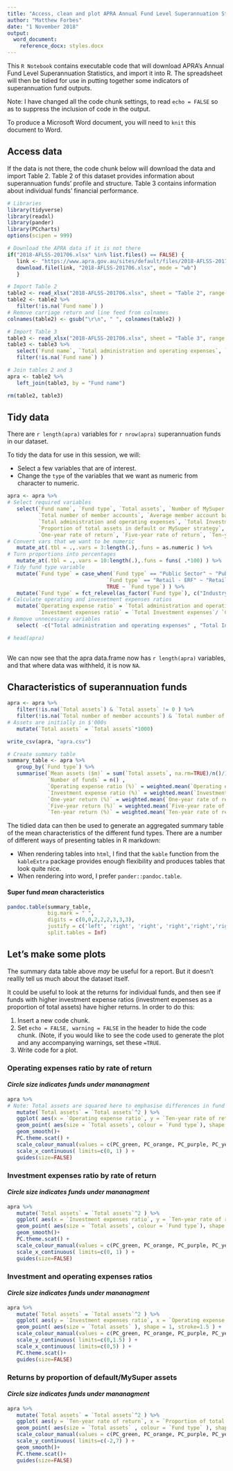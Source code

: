 ```yaml
---
title: "Access, clean and plot APRA Annual Fund Level Superannuation Statistics - Word version"
author: "Matthew Forbes"
date: "1 November 2018"
output:   
  word_document:
    reference_docx: styles.docx
---
```


This `R Notebook` contains executable code that will download APRA's Annual Fund Level Superannuation Statistics, and import it into R. The spreadsheet will then be tidied for use in putting together some indicators of superannuation fund outputs.

Note: I have changed all the code chunk settings, to read `echo = FALSE` so as to suppress the inclusion of code in the output.

To produce a Microsoft Word document, you will need to `knit` this document to Word.


## Access data

If the data is not there, the code chunk below will download the data and import Table 2. Table 2 of this dataset provides information about superannuation funds' profile and structure. Table 3 contains information about individual funds' financial performance.

```r
# Libraries
library(tidyverse)
library(readxl)
library(pander) 
library(PCcharts)
options(scipen = 999) 

# Download the APRA data if it is not there
if("2018-AFLSS-201706.xlsx" %in% list.files() == FALSE) { 
   link <- "https://www.apra.gov.au/sites/default/files/2018-AFLSS-201706.xlsx"
   download.file(link, "2018-AFLSS-201706.xlsx", mode = "wb")
   }

# Import Table 2
table2 <- read_xlsx("2018-AFLSS-201706.xlsx", sheet = "Table 2", range = "A5:AA206", col_names = TRUE, trim_ws = TRUE) 
table2 <- table2 %>% 
   filter(!is.na(`Fund name`) )
# Remove carriage return and line feed from colnames
colnames(table2) <- gsub("\r\n", " ", colnames(table2) )

# Import Table 3
table3 <- read_xlsx("2018-AFLSS-201706.xlsx", sheet = "Table 3", range = "A5:CE206", col_names = TRUE, trim_ws = TRUE)
table3 <- table3 %>%
   select(`Fund name`, `Total administration and operating expenses`, `Total Investment expenses`, `Cash flow adjusted net assets`) %>% 
   filter(!is.na(`Fund name`) )

# Join tables 2 and 3
apra <- table2 %>% 
   left_join(table3, by = "Fund name")

rm(table2, table3)

```

## Tidy data

There are `r length(apra)` variables for `r nrow(apra)` superannuation funds in our dataset.

To tidy the data for use in this session, we will:

- Select a few variables that are of interest.
- Change the `type` of the variables that we want as numeric from character to numeric. 

```r

apra <- apra %>% 
# Select required variables
   select(`Fund name`, `Fund type`, `Total assets`, `Number of MySuper products authorised`, 
          `Total number of member accounts`, `Average member account balance` ,
          `Total administration and operating expenses`, `Total Investment expenses` , `Cash flow adjusted net assets`, 
          `Proportion of total assets in default or MySuper strategy`,
          `One-year rate of return`, `Five-year rate of return`, `Ten-year rate of return` ) %>% 
# Convert vars that we want to be numeric
   mutate_at(.tbl = .,.vars = 3:length(.),.funs = as.numeric ) %>% 
# Turn proportions into percentages
   mutate_at(.tbl = .,.vars = 10:length(.),.funs = funs( .*100) ) %>% 
# Tidy fund type variable
   mutate(`Fund type` = case_when(`Fund type` == "Public Sector" ~ "Public sector" ,
                                `Fund type` == "Retail - ERF" ~ "Retail" , 
                                TRUE ~ `Fund type`) ) %>% 
   mutate(`Fund type` = fct_relevel(as_factor(`Fund type`), c("Industry", "Retail", "Corporate", "Public sector") ) ) %>% 
# Calculate operating and invesetment expenses ratios
   mutate(`Operating expense ratio` = `Total administration and operating expenses`/ `Cash flow adjusted net assets`*100 , 
          `Investment expenses ratio` = `Total Investment expenses`/ `Cash flow adjusted net assets`*100 ) %>% 
# Remove unnecessary variables
   select( -c("Total administration and operating expenses" , "Total Investment expenses" , "Cash flow adjusted net assets") )

# head(apra)
   
```


We can now see that the apra data.frame now has `r length(apra)` variables, and that where data was withheld, it is now `NA`.

## Characteristics of superannuation funds

```r

apra <- apra %>%
   filter(!is.na(`Total assets`) & `Total assets` != 0 ) %>%
   filter(!is.na(`Total number of member accounts`) & `Total number of member accounts` != 0 ) %>% 
# Assets are initially in $'000s
   mutate(`Total assets` = `Total assets`*1000) 

write_csv(apra, "apra.csv")

# Create summary table
summary_table <- apra %>%
   group_by(`Fund type`) %>%
   summarise(`Mean assets ($m)` = sum(`Total assets`, na.rm=TRUE)/n()/1000000 ,
             `Number of funds` = n() ,
             `Operating expense ratio (%)` = weighted.mean(`Operating expense ratio`, `Total assets`, na.rm = TRUE) ,
             `Investment expense ratio (%)` = weighted.mean(`Investment expenses ratio`, `Total assets`, na.rm = TRUE) ,
             `One-year return (%)` = weighted.mean(`One-year rate of return`, `Total assets`, na.rm = TRUE) ,
             `Five-year return (%)` = weighted.mean(`Five-year rate of return`, `Total assets`, na.rm = TRUE) ,
             `Ten-year return (%)` = weighted.mean(`Ten-year rate of return`, `Total assets`, na.rm = TRUE) )

```

The tidied data can then be used to generate an aggregated summary table of the mean characteristics of the different fund types. There are a number of different ways of presenting tables in R markdown:

- When rendering tables into `html`, I find that the `kable` function from the `kableExtra` package provides enough flexibility and produces tables that look quite nice.
- When rendering into word, I prefer `pander::pandoc.table`.

#### Super fund *mean* characteristics
```r
pandoc.table(summary_table, 
             big.mark = " ", 
             digits = c(0,0,2,2,2,3,3,3),
             justify = c('left', 'right', 'right', 'right','right','right','right','right') ,
             split.tables = Inf)

```

## Let's make some plots

The summary data table above *may* be useful for a report. But it doesn't reallly tell us much about the dataset itself.

It could be useful to look at the returns for individual funds, and then see if funds with higher investment expense ratios (investment expenses as a proportion of total assets) have higher returns.
In order to do this:

1. Insert a new code chunk.
2. Set `echo = FALSE, warning = FALSE` in the header to hide the code chunk. (Note, if you would like to see the code used to generate the plot and any accompanying warnings, set these `=TRUE`.  
3. Write code for a plot. 

### Operating expenses ratio by rate of return 
#### *Circle size indicates funds under mananagment*
```r

apra %>%
# Note: Total assets are squared here to emphasise differences in fund size
   mutate(`Total assets` = `Total assets`^2 ) %>% 
   ggplot( aes(x = `Operating expense ratio`, y = `Ten-year rate of return`) ) +
   geom_point( aes(size = `Total assets`, colour = `Fund type`), shape = 1, stroke=1.1) +
   geom_smooth()+
   PC.theme.scat() +
   scale_colour_manual(values = c(PC_green, PC_orange, PC_purple, PC_yellow) ) +
   scale_x_continuous( limits=c(0, 1) ) +
   guides(size=FALSE) 

```

### Investment expenses ratio by rate of return 
#### *Circle size indicates funds under mananagment*
```r

apra %>% 
   mutate(`Total assets` = `Total assets`^2 ) %>% 
   ggplot( aes(x = `Investment expenses ratio`, y = `Ten-year rate of return`) ) +
   geom_point( aes(size = `Total assets`, colour = `Fund type`), shape = 1, stroke=1.1) +
   geom_smooth()+
   PC.theme.scat() +
   scale_colour_manual(values = c(PC_green, PC_orange, PC_purple, PC_yellow) ) +
   scale_x_continuous( limits=c(0, 1) ) +
   guides(size=FALSE) 

```

### Investment and operating expenses ratios
#### *Circle size indicates funds under mananagment*
```r

apra %>% 
   mutate(`Total assets` = `Total assets`^2 ) %>% 
   ggplot( aes(y = `Investment expenses ratio`, x = `Operating expense ratio`, colour = `Fund type`) ) +
   geom_point( aes(size = `Total assets` ), shape = 1, stroke=1.5 ) +
   scale_colour_manual(values = c(PC_green, PC_orange, PC_purple, PC_yellow) ) +
   scale_y_continuous( limits=c(0,1.5) ) +
   scale_x_continuous( limits=c(0,5) ) +
   PC.theme.scat()+
   guides(size=FALSE) 

```

### Returns by proportion of default/MySuper assets
#### *Circle size indicates funds under mananagment*
```r

apra %>% 
   mutate(`Total assets` = `Total assets`^2 ) %>% 
   ggplot( aes(y = `Ten-year rate of return`, x = `Proportion of total assets in default or MySuper strategy`) ) +
   geom_point( aes(size = `Total assets` , colour = `Fund type` ), shape = 1, stroke = 1.05) +
   scale_colour_manual(values = c(PC_green, PC_orange, PC_purple, PC_yellow) ) +
   scale_y_continuous( limits=c(-2,7) ) +
   geom_smooth()+
   PC.theme.scat()+
   guides(size=FALSE) 

```
